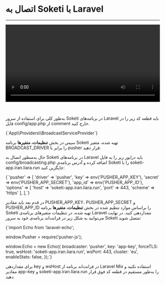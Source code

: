 
<Layout>

# اتصال به Soketi با Laravel
<hr className="mb-2" />

<video
  src="https://files.liara.ir/liara/soketi/laravel-soketi.mp4"
  controls="controls"
  className="block w-full"
  width="100%"
/>

<br />

به‌طور کلی برای استفاده از سرور Soketi در برنامه‌‌های Laravel باید قطعه کد زیر را در فایل <Important>config/app.php</Important> از comment خارج کنید.

<div className="h-4" />
<div dir='ltr'>
    <Highlight className="bash">
      {`App\\Providers\\BroadcastServiceProvider`}
    </Highlight>
</div>
<div className="h-2" />

سپس در 
بخش <b>تنظیمات، متغیرها</b> برنامه Soketi تهیه شده، متغیر <Important>BROADCAST_DRIVER</Important> را برابر با <Important>pusher</Important> قرار دهید.
<div className="h-2" />

حال به‌منظور اتصال به Soketi در برنامه‌های Laravel باید درایور زیر را به فایل <Important>config/broadcasting.php</Important> اضافه کرده و آدرس برنامه‌ی Soketi را با <Important>soketi-app.iran.liara.run</Important> جایگزین کنید:

<div className="h-4" />
<div dir='ltr'>
    <Highlight className="bash">
      {`'pusher' => [
'driver' => 'pusher',
'key' => env('PUSHER_APP_KEY'),
'secret' => env('PUSHER_APP_SECRET'),
'app_id' => env('PUSHER_APP_ID'),
'options' => [
    'host' => 'soketi-app.iran.liara.run',
    'port' => 443,
    'scheme' => 'https'
    ],
],`}
    </Highlight>
</div>
<div className="h-2" />

در قدم بعد باید مقادیر <Important>PUSHER_APP_KEY</Important>، <Important>PUSHER_APP_SECRET</Important> و <Important>PUSHER_APP_ID</Important> را براساس موارد تنظیم شده در بخش <b>تنظیمات، متغیرها</b> برنامه Soketi تهیه شده، در تنظیمات متغیرهای برنامه‌ی Laravel مقداردهی کنید. در نهایت می‌توانید به شکل زیر در فرانت‌اند برنامه‌ی خود به سرور Soketi متصل شوید:


<div className="h-4" />
<div dir='ltr'>
    <Highlight className="bash">
      {`import Echo from 'laravel-echo';

window.Pusher = require('pusher-js');

window.Echo = new Echo({
  broadcaster: 'pusher',
  key: 'app-key',
  forceTLS: true,
  wsHost: 'soketi-app.iran.liara.run',
  wsPort: 443,
  cluster: 'eu',
  enableStats: false,
});`}
    </Highlight>
</div>
<div className="h-2" />

<Alert variant="info">
<p>
برای مقداردهی <Important>key</Important> و <Important>wsHost</Important> در فرانت‌اند برنامه از Laravel Mix استفاده نکنید و مقادیر <Important>app-key</Important> و <Important>soketi-app.iran.liara.run</Important> را به‌طور مستقیم در قطعه کد فوق قرار دهید.
</p>
</Alert>


</Layout>